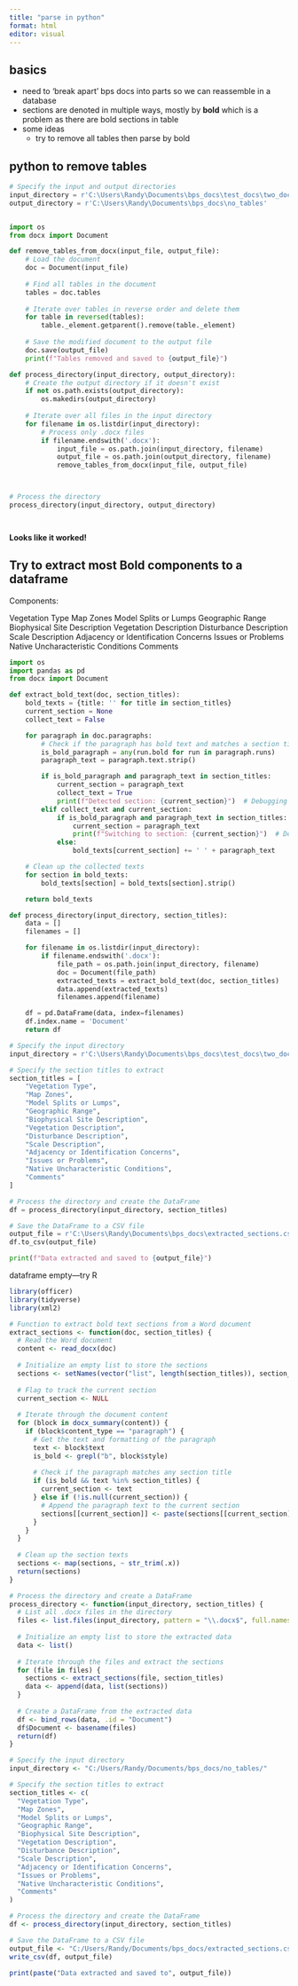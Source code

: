 ```yaml
---
title: "parse in python"
format: html
editor: visual
---
```


## basics

* need to 'break apart' bps docs into parts so we can reassemble in a database
* sections are denoted in multiple ways, mostly by **bold** which is a problem as there are bold sections in table
* some ideas
    * try to remove all tables then parse by bold
    
    
    
## python to remove tables

```python

# Specify the input and output directories
input_directory = r'C:\Users\Randy\Documents\bps_docs\test_docs\two_docs'
output_directory = r'C:\Users\Randy\Documents\bps_docs\no_tables'


import os
from docx import Document

def remove_tables_from_docx(input_file, output_file):
    # Load the document
    doc = Document(input_file)
    
    # Find all tables in the document
    tables = doc.tables
    
    # Iterate over tables in reverse order and delete them
    for table in reversed(tables):
        table._element.getparent().remove(table._element)
    
    # Save the modified document to the output file
    doc.save(output_file)
    print(f"Tables removed and saved to {output_file}")

def process_directory(input_directory, output_directory):
    # Create the output directory if it doesn't exist
    if not os.path.exists(output_directory):
        os.makedirs(output_directory)
    
    # Iterate over all files in the input directory
    for filename in os.listdir(input_directory):
        # Process only .docx files
        if filename.endswith('.docx'):
            input_file = os.path.join(input_directory, filename)
            output_file = os.path.join(output_directory, filename)
            remove_tables_from_docx(input_file, output_file)



# Process the directory
process_directory(input_directory, output_directory)




```

**Looks like it worked!**


## Try to extract most **Bold** components to a dataframe

Components:

Vegetation Type
Map Zones
Model Splits or Lumps
Geographic Range
Biophysical Site Description
Vegetation Description
Disturbance Description
Scale Description
Adjacency or Identification Concerns
Issues or Problems
Native Uncharacteristic Conditions
Comments

```python
import os
import pandas as pd
from docx import Document

def extract_bold_text(doc, section_titles):
    bold_texts = {title: '' for title in section_titles}
    current_section = None
    collect_text = False

    for paragraph in doc.paragraphs:
        # Check if the paragraph has bold text and matches a section title
        is_bold_paragraph = any(run.bold for run in paragraph.runs)
        paragraph_text = paragraph.text.strip()

        if is_bold_paragraph and paragraph_text in section_titles:
            current_section = paragraph_text
            collect_text = True
            print(f"Detected section: {current_section}")  # Debugging line
        elif collect_text and current_section:
            if is_bold_paragraph and paragraph_text in section_titles:
                current_section = paragraph_text
                print(f"Switching to section: {current_section}")  # Debugging line
            else:
                bold_texts[current_section] += ' ' + paragraph_text

    # Clean up the collected texts
    for section in bold_texts:
        bold_texts[section] = bold_texts[section].strip()

    return bold_texts

def process_directory(input_directory, section_titles):
    data = []
    filenames = []

    for filename in os.listdir(input_directory):
        if filename.endswith('.docx'):
            file_path = os.path.join(input_directory, filename)
            doc = Document(file_path)
            extracted_texts = extract_bold_text(doc, section_titles)
            data.append(extracted_texts)
            filenames.append(filename)

    df = pd.DataFrame(data, index=filenames)
    df.index.name = 'Document'
    return df

# Specify the input directory
input_directory = r'C:\Users\Randy\Documents\bps_docs\test_docs\two_docs'

# Specify the section titles to extract
section_titles = [
    "Vegetation Type",
    "Map Zones",
    "Model Splits or Lumps",
    "Geographic Range",
    "Biophysical Site Description",
    "Vegetation Description",
    "Disturbance Description",
    "Scale Description",
    "Adjacency or Identification Concerns",
    "Issues or Problems",
    "Native Uncharacteristic Conditions",
    "Comments"
]

# Process the directory and create the DataFrame
df = process_directory(input_directory, section_titles)

# Save the DataFrame to a CSV file
output_file = r'C:\Users\Randy\Documents\bps_docs\extracted_sections.csv'
df.to_csv(output_file)

print(f"Data extracted and saved to {output_file}")

```


dataframe empty---try R

```r
library(officer)
library(tidyverse)
library(xml2)

# Function to extract bold text sections from a Word document
extract_sections <- function(doc, section_titles) {
  # Read the Word document
  content <- read_docx(doc)
  
  # Initialize an empty list to store the sections
  sections <- setNames(vector("list", length(section_titles)), section_titles)
  
  # Flag to track the current section
  current_section <- NULL
  
  # Iterate through the document content
  for (block in docx_summary(content)) {
    if (block$content_type == "paragraph") {
      # Get the text and formatting of the paragraph
      text <- block$text
      is_bold <- grepl("b", block$style)
      
      # Check if the paragraph matches any section title
      if (is_bold && text %in% section_titles) {
        current_section <- text
      } else if (!is.null(current_section)) {
        # Append the paragraph text to the current section
        sections[[current_section]] <- paste(sections[[current_section]], text, sep = " ")
      }
    }
  }
  
  # Clean up the section texts
  sections <- map(sections, ~ str_trim(.x))
  return(sections)
}

# Process the directory and create a DataFrame
process_directory <- function(input_directory, section_titles) {
  # List all .docx files in the directory
  files <- list.files(input_directory, pattern = "\\.docx$", full.names = TRUE)
  
  # Initialize an empty list to store the extracted data
  data <- list()
  
  # Iterate through the files and extract the sections
  for (file in files) {
    sections <- extract_sections(file, section_titles)
    data <- append(data, list(sections))
  }
  
  # Create a DataFrame from the extracted data
  df <- bind_rows(data, .id = "Document")
  df$Document <- basename(files)
  return(df)
}

# Specify the input directory
input_directory <- "C:/Users/Randy/Documents/bps_docs/no_tables/"

# Specify the section titles to extract
section_titles <- c(
  "Vegetation Type",
  "Map Zones",
  "Model Splits or Lumps",
  "Geographic Range",
  "Biophysical Site Description",
  "Vegetation Description",
  "Disturbance Description",
  "Scale Description",
  "Adjacency or Identification Concerns",
  "Issues or Problems",
  "Native Uncharacteristic Conditions",
  "Comments"
)

# Process the directory and create the DataFrame
df <- process_directory(input_directory, section_titles)

# Save the DataFrame to a CSV file
output_file <- "C:/Users/Randy/Documents/bps_docs/extracted_sections.csv"
write_csv(df, output_file)

print(paste("Data extracted and saved to", output_file))



```







